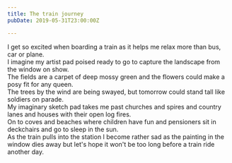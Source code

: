 ```yaml
---
title: The train journey
pubDate: 2019-05-31T23:00:00Z

---
```

I get so excited when boarding a train as it helps me relax more than bus, car or plane.  
I imagine my artist pad poised ready to go to capture the landscape from the window on show.  
The fields are a carpet of deep mossy green and the flowers could make a posy fit for any queen.  
The trees by the wind are being swayed, but tomorrow could stand tall like soldiers on parade.  
My imaginary sketch pad takes me past churches and spires and country lanes and houses with their open log fires.  
On to coves and beaches where children have fun and pensioners sit in deckchairs and go to sleep in the sun.  
As the train pulls into the station I become rather sad as the painting in the window dies away but let's hope it won't be too long before a train ride another day.